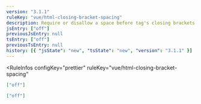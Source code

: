 ```yaml
---
version: "3.1.1"
ruleKey: "vue/html-closing-bracket-spacing"
description: Require or disallow a space before tag's closing brackets
jsEntry: ["off"]
previousJsEntry: null
tsEntry: ["off"]
previousTsEntry: null
history: [{ "jsState": "new", "tsState": "new", "version": "3.1.1" }]
---
```


<RuleInfos 
  configKey="prettier" 
  ruleKey="vue/html-closing-bracket-spacing" 
>

```json
["off"]
```

```json
["off"]
```

</RuleInfos>
